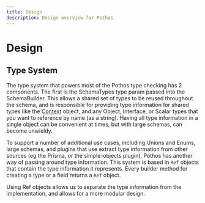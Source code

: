 ```yaml
---
title: Design
description: Design overview for Pothos
---
```





# Design

## Type System

The type system that powers most of the Pothos type checking has 2 components. The first is the
SchemaTypes type param passed into the SchemaBuilder. This allows a shared set of types to be reused
throughout the schema, and is responsible for providing type information for shared types like the
[Context](./guide/context) object, and any Object, Interface, or Scalar types that you want to
reference by name \(as a string\). Having all type information in a single object can be convenient
at times, but with large schemas, can become unwieldy.

To support a number of additional use cases, including Unions and Enums, large schemas, and plugins
that use extract type information from other sources \(eg the Prisma, or the simple-objects
plugin\), Pothos has another way of passing around type information. This system is based in `Ref`
objects that contain the type information it represents. Every builder method for creating a type or
a field returns a `Ref` object.

Using Ref objects allows us to separate the type information from the implementation, and allows for
a more modular design.
